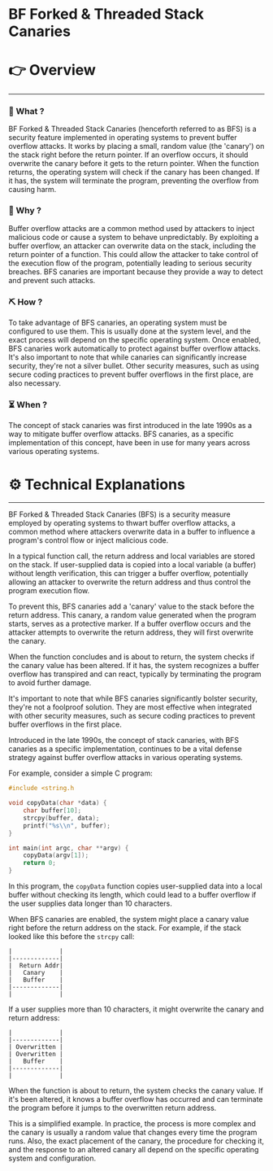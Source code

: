 # BF Forked & Threaded Stack Canaries


# 👉 Overview

---

### 👀 What ?

BF Forked & Threaded Stack Canaries (henceforth referred to as BFS) is a security feature implemented in operating systems to prevent buffer overflow attacks. It works by placing a small, random value (the 'canary') on the stack right before the return pointer. If an overflow occurs, it should overwrite the canary before it gets to the return pointer. When the function returns, the operating system will check if the canary has been changed. If it has, the system will terminate the program, preventing the overflow from causing harm.


### 🧐 Why ?

Buffer overflow attacks are a common method used by attackers to inject malicious code or cause a system to behave unpredictably. By exploiting a buffer overflow, an attacker can overwrite data on the stack, including the return pointer of a function. This could allow the attacker to take control of the execution flow of the program, potentially leading to serious security breaches. BFS canaries are important because they provide a way to detect and prevent such attacks.


### ⛏️ How ?

To take advantage of BFS canaries, an operating system must be configured to use them. This is usually done at the system level, and the exact process will depend on the specific operating system. Once enabled, BFS canaries work automatically to protect against buffer overflow attacks. It's also important to note that while canaries can significantly increase security, they're not a silver bullet. Other security measures, such as using secure coding practices to prevent buffer overflows in the first place, are also necessary.


### ⏳ When ?

The concept of stack canaries was first introduced in the late 1990s as a way to mitigate buffer overflow attacks. BFS canaries, as a specific implementation of this concept, have been in use for many years across various operating systems.


# ⚙️ Technical Explanations

---

BF Forked & Threaded Stack Canaries (BFS) is a security measure employed by operating systems to thwart buffer overflow attacks, a common method where attackers overwrite data in a buffer to influence a program's control flow or inject malicious code.

In a typical function call, the return address and local variables are stored on the stack. If user-supplied data is copied into a local variable (a buffer) without length verification, this can trigger a buffer overflow, potentially allowing an attacker to overwrite the return address and thus control the program execution flow.

To prevent this, BFS canaries add a 'canary' value to the stack before the return address. This canary, a random value generated when the program starts, serves as a protective marker. If a buffer overflow occurs and the attacker attempts to overwrite the return address, they will first overwrite the canary.

When the function concludes and is about to return, the system checks if the canary value has been altered. If it has, the system recognizes a buffer overflow has transpired and can react, typically by terminating the program to avoid further damage.

It's important to note that while BFS canaries significantly bolster security, they're not a foolproof solution. They are most effective when integrated with other security measures, such as secure coding practices to prevent buffer overflows in the first place.

Introduced in the late 1990s, the concept of stack canaries, with BFS canaries as a specific implementation, continues to be a vital defense strategy against buffer overflow attacks in various operating systems.

For example, consider a simple C program:

```c
#include <string.h

void copyData(char *data) {
    char buffer[10];
    strcpy(buffer, data);
    printf("%s\\n", buffer);
}

int main(int argc, char **argv) {
    copyData(argv[1]);
    return 0;
}

```

In this program, the `copyData` function copies user-supplied data into a local buffer without checking its length, which could lead to a buffer overflow if the user supplies data longer than 10 characters.

When BFS canaries are enabled, the system might place a canary value right before the return address on the stack. For example, if the stack looked like this before the `strcpy` call:

```
|             |
|-------------|
|  Return Addr|
|   Canary    |
|   Buffer    |
|-------------|
|             |

```

If a user supplies more than 10 characters, it might overwrite the canary and return address:

```
|             |
|-------------|
| Overwritten |
| Overwritten |
|   Buffer    |
|-------------|
|             |

```

When the function is about to return, the system checks the canary value. If it's been altered, it knows a buffer overflow has occurred and can terminate the program before it jumps to the overwritten return address.

This is a simplified example. In practice, the process is more complex and the canary is usually a random value that changes every time the program runs. Also, the exact placement of the canary, the procedure for checking it, and the response to an altered canary all depend on the specific operating system and configuration.
